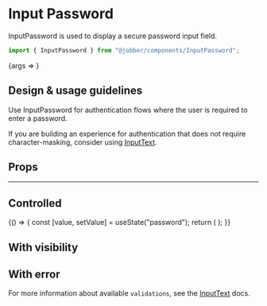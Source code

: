 
<Meta title="Components/InputPassword" component={InputPassword} />

# Input Password

InputPassword is used to display a secure password input field.

```ts
import { InputPassword } from "@jobber/components/InputPassword";
```

<Canvas>
  <Story
    name="InputPassword"
    args={{
      defaultValue: "password",
      placeholder: "Password",
    }}
  >
    {args => <InputPassword {...args} />}
  </Story>
</Canvas>

## Design & usage guidelines

Use InputPassword for authentication flows where the user is required to enter a
password.

If you are building an experience for authentication that does not require
character-masking, consider using
[InputText](https://atlantis.getjobber.com/components/input-text).

## Props

<ArgsTable of={InputPassword} story="InputPassword" />

---

## Controlled

<Canvas>
  {() => {
    const [value, setValue] = useState("password");
    return (
      <InputPassword value={value} onChange={setValue} placeholder="Password" />
    );
  }}
</Canvas>

## With visibility

<Canvas>
  <InputPassword defaultValue="password" placeholder="Password" hasVisibility />
</Canvas>

## With error

For more information about available `validations`, see the
[InputText](../?path=/docs/components-inputtext--input-text/#validation-message)
docs.

<Canvas>
  <InputPassword
    placeholder="Password"
    name="password"
    validations={{
      required: {
        value: true,
        message: "You need a password.",
      },
      minLength: {
        value: 10,
        message: "Passwords should be at least 10 characters.",
      },
    }}
  />
</Canvas>
